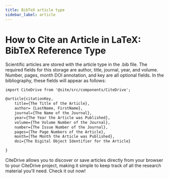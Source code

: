 ```yaml
---
title: BibTeX article type
sidebar_label: article
---
```


# How to Cite an Article in LaTeX: BibTeX Reference Type

Scientific articles are stored with the article type in the .bib file. The required fields for this storage are author, title, journal, year, and volume. Number, pages, month DOI annotation, and key are all optional fields. In the bibliography, these fields will appear as follows:

```mdx-code-block
import CiteDrive from '@site/src/components/CiteDrive';
```
<CiteDrive /> 

```latex
@article{citationKey,
	title={The Title of the Article},
	author= {LastName, FirstName},
	journal={The Name of the Journal},
	year={The Year the Article was Published},
	volume={The Volume Number of the Journal},
	number={The Issue Number of the Journal},
	pages={The Page Numbers of the Article},
	month={The Month the Article was Published},
	doi={The Digital Object Identifier for the Article}

}
```


CiteDrive allows you to discover or save articles directly from your browser to your CiteDrive project, making it simple to keep track of all the research material you'll need. Check it out now!
